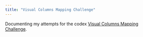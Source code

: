 ```yaml
---
title: "Visual Columns Mapping Challenge"
---
```


Documenting my attempts for the codex [Visual Columns Mapping Challenge](https://codex.flywire.ai/app/visual_columns_challenge).
